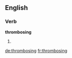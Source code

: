 ==English==

===Verb===
'''thrombosing'''

# {{present participle of|thrombose}}

[[de:thrombosing]]
[[fr:thrombosing]]
